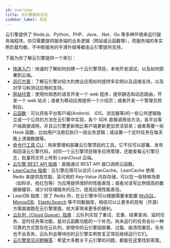 ```yaml
---
id: overview
title: 云引擎服务总览
sidebar_label: 总览 
---
```




云引擎提供了 Node.js、Python、PHP、Java、.Net、Go 等多种环境来运行服务端程序。你只需要提供服务端的业务逻辑（网站或云函数等），而服务端的多实例负载均衡，不中断服务的平滑升级等都由云引擎提供支持。

下面为你了解云引擎提供一个索引：

* [快速入门](/v2/sdk/engine/guide/quickstart)：快速的了解如何创建一个云引擎项目，本地开发调试，以及如何部署到云端。
* [运行方案](/v2/sdk/engine/guide/plan)：了解云引擎对较大的商业应用如何提供多实例以及运维支持，以及对学习和测试应用的支持。
* [网站托管](/v2/sdk/engine/guide/webhosting)：使用你熟悉的语言开发一个 web 程序，提供静态和动态路由，开发一个 web 站点；或者为移动应用提供一个介绍页；或者开发一个管理员控制台。
* [云函数](/v2/sdk/engine/guide/cloudfunction)：可以将各平台客户端(Andorid、 iOS、浏览器等)的一些公共逻辑独立成一个公共的方法在云引擎中实现，各个 SDK 直接调用该方法，各平台客户端直接调用，并且云引擎更新相比客户端更新更加灵活容易；或者需要一些 Hook 函数，比如用户注册后执行一段业务逻辑；或设置一个定时任务在每天晚上清理数据等。
* [命令行工具 CLI](/v2/sdk/engine/guide/cli)：用来管理和部署云引擎项目的工具。它不仅可以部署、发布和回滚云引擎代码，对同一个云引擎项目做多应用管理，还能查看云引擎日志，批量将文件上传到 LeanCloud 云端。
* [云引擎 REST API 指南](/v2/sdk/engine/guide/rest)：直接通过 REST API 接口调用云函数。
* [LeanCache 指南](/v2/sdk/engine/guide/redis)：云引擎应用可以访问 LeanCache。LeanCache 使用 Redis 来提供高性能、高可用的 Key-Value 内存存储，可以在一些特殊场景（如秒杀、抢红包等）为应用提供很好的性能表现；或者对读写比例很高的数据做缓存，减少对存储服务的压力，提高应用性能表现。
* LeanDB 指南：除了 Redis 外，在云引擎中可以根据需要来配置 [MySQL](/v2/sdk/engine/guide/mysql)、[MongoDB](/v2/sdk/engine/guide/mongo)、[ElasticSearch](/v2/sdk/engine/guide/es) 等不同数据库，相信可以让更多的现有（开源）方案直接跑在云引擎里面，给大家带来更多的便利。
* [云队列（Cloud Queue）指南](/v2/sdk/engine/guide/cloudqueue)：云队列实现了重试、去重、结果查询、延时任务、定时任务等功能，是对云函数功能的一个补充。尚未运行的任务会以一种可靠的方式暂存在云队列，即使你的云引擎因部署、过载、崩溃而重启，任务也不会丢失，云队列会等待你的云引擎实例恢复正常后继续运行它们。
* [云引擎常见问题解答](/v2/sdk/engine/guide/faq)：希望大多数关于云引擎的问题，都能在这里找到答案。
